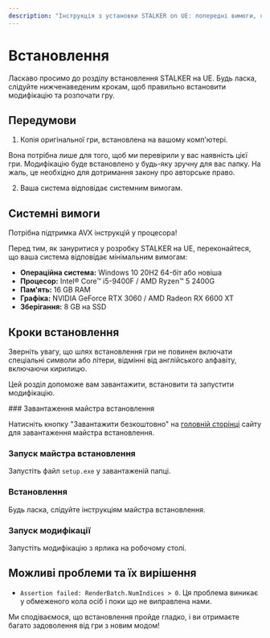 ```yaml
---
description: "Інструкція з установки STALKER on UE: попередні вимоги, системні вимоги, поетапна установка та вирішення можливих проблем."
---
```



# Встановлення

Ласкаво просимо до розділу встановлення STALKER на UE. Будь ласка, слідуйте нижченаведеним крокам, щоб правильно встановити модифікацію та розпочати гру.

## Передумови

1. Копія оригінальної гри, встановлена на вашому комп'ютері.

<Callout type="info">
  Вона потрібна лише для того, щоб ми перевірили у вас наявність цієї гри. Модифікацію буде встановлено у будь-яку зручну для вас папку.
  На жаль, це необхідно для дотримання закону про авторське право.
</Callout>

2. Ваша система відповідає системним вимогам.

## Системні вимоги

<Callout type="warning">
  Потрібна підтримка AVX інструкцій у процесора!
</Callout>

Перед тим, як зануритися у розробку STALKER на UE, переконайтеся, що ваша система відповідає мінімальним вимогам:

- **Операційна система:** Windows 10 20H2 64-біт або новіша
- **Процесор:** Intel® Core™ i5-9400F / AMD Ryzen™ 5 2400G
- **Пам'ять:** 16 GB RAM
- **Графіка:** NVIDIA GeForce RTX 3060 / AMD Radeon RX 6600 XT
- **Зберігання:** 8 GB на SSD

## Кроки встановлення

<Callout type="warning">
  Зверніть увагу, що шлях встановлення гри не повинен включати спеціальні символи або літери, відмінні від англійського алфавіту, включаючи кирилицю.
</Callout>

Цей розділ допоможе вам завантажити, встановити та запустити модифікацію.

<Steps>
### Завантаження майстра встановлення

Натисніть кнопку "Завантажити безкоштовно" на [головній сторінці](https://s2ue.org/) сайту для завантаження майстра встановлення.

### Запуск майстра встановлення

Запустіть файл `setup.exe` у завантаженій папці.

### Встановлення

Будь ласка, слідуйте інструкціям майстра встановлення.

### Запуск модифікації

Запустіть модифікацію з ярлика на робочому столі.

</Steps>

## Можливі проблеми та їх вирішення

- `Assertion failed: RenderBatch.NumIndices > 0`. Ця проблема виникає у обмеженого кола осіб і поки що не виправлена нами.

Ми сподіваємося, що встановлення пройде гладко, і ви отримаєте багато задоволення від гри з новим модом!
